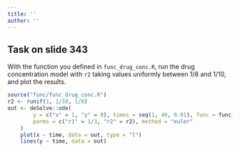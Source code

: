 ```yaml
---
title: ''
author: ''
---
```


## Task on slide 343



With the function you defined in `func_drug_conc.R`, run the drug concentration
model with `r2` taking values uniformly between 1/8 and 1/10, and plot the results.

```r

source("func/func_drug_conc.R")
r2 <- runif(1, 1/10, 1/8)
out <- deSolve::ode(
        y = c("x" = 1, "y" = 0), times = seq(1, 40, 0.01), func = func_drug_conc,
        parms = c("r1" = 1/3, "r2" = r2), method = "euler"
    )
    plot(x ~ time, data = out, type = "l")
    lines(y ~ time, data = out)

```
